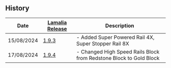 
## History

| Date | [Lamalia Release](/patchNotes) | Description |
|-------------|-----------|-------------|
| 15/08/2024 | [1.9.3](/patchNotes#patch-193) | - Added Super Powered Rail 4X, Super Stopper Rail 8X |
| 17/08/2024 | [1.9.4](/patchNotes#patch-194) | - Changed High Speed Rails Block from Redstone Block to Gold Block |
